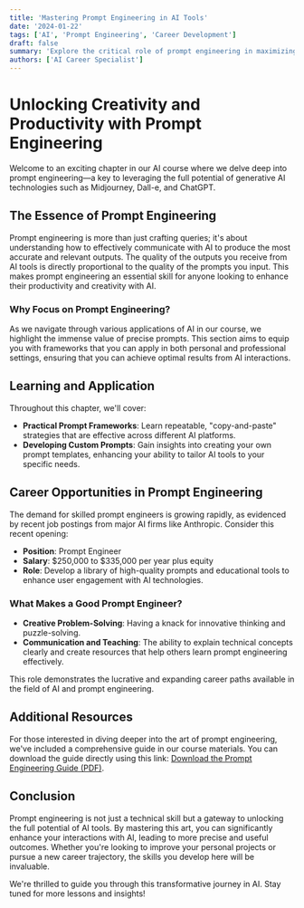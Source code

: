 ```yaml
---
title: 'Mastering Prompt Engineering in AI Tools'
date: '2024-01-22'
tags: ['AI', 'Prompt Engineering', 'Career Development']
draft: false
summary: 'Explore the critical role of prompt engineering in maximizing the effectiveness of AI tools like ChatGPT, Midjourney, and Dall-e, and discover emerging career opportunities in this innovative field.'
authors: ['AI Career Specialist']
---
```


# Unlocking Creativity and Productivity with Prompt Engineering

Welcome to an exciting chapter in our AI course where we delve deep into prompt engineering—a key to leveraging the full potential of generative AI technologies such as Midjourney, Dall-e, and ChatGPT.

## The Essence of Prompt Engineering

Prompt engineering is more than just crafting queries; it's about understanding how to effectively communicate with AI to produce the most accurate and relevant outputs. The quality of the outputs you receive from AI tools is directly proportional to the quality of the prompts you input. This makes prompt engineering an essential skill for anyone looking to enhance their productivity and creativity with AI.

### Why Focus on Prompt Engineering?

As we navigate through various applications of AI in our course, we highlight the immense value of precise prompts. This section aims to equip you with frameworks that you can apply in both personal and professional settings, ensuring that you can achieve optimal results from AI interactions.

## Learning and Application

Throughout this chapter, we'll cover:
- **Practical Prompt Frameworks**: Learn repeatable, "copy-and-paste" strategies that are effective across different AI platforms.
- **Developing Custom Prompts**: Gain insights into creating your own prompt templates, enhancing your ability to tailor AI tools to your specific needs.

## Career Opportunities in Prompt Engineering

The demand for skilled prompt engineers is growing rapidly, as evidenced by recent job postings from major AI firms like Anthropic. Consider this recent opening:

- **Position**: Prompt Engineer
- **Salary**: $250,000 to $335,000 per year plus equity
- **Role**: Develop a library of high-quality prompts and educational tools to enhance user engagement with AI technologies.

### What Makes a Good Prompt Engineer?

- **Creative Problem-Solving**: Having a knack for innovative thinking and puzzle-solving.
- **Communication and Teaching**: The ability to explain technical concepts clearly and create resources that help others learn prompt engineering effectively.

This role demonstrates the lucrative and expanding career paths available in the field of AI and prompt engineering.

## Additional Resources

For those interested in diving deeper into the art of prompt engineering, we've included a comprehensive guide in our course materials. You can download the guide directly using this link: [Download the Prompt Engineering Guide (PDF)](https://www.dropbox.com/s/aij2knuk5wnlyo4/THE%20PROMPT%20ENGINEERING%20GUIDE%20V3.pdf?dl=1).

## Conclusion

Prompt engineering is not just a technical skill but a gateway to unlocking the full potential of AI tools. By mastering this art, you can significantly enhance your interactions with AI, leading to more precise and useful outcomes. Whether you're looking to improve your personal projects or pursue a new career trajectory, the skills you develop here will be invaluable.

We're thrilled to guide you through this transformative journey in AI. Stay tuned for more lessons and insights!
